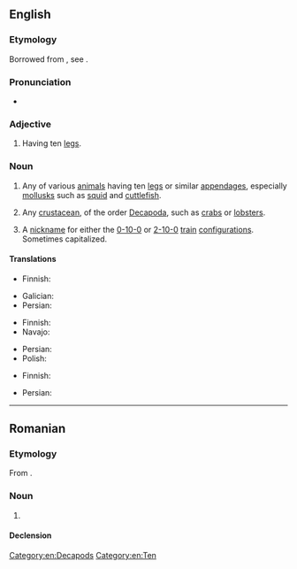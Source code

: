 {{also|Decapod}}
==English==

===Etymology===
Borrowed from {{bor|en|fr|décapode}}, see {{affix|en|deca-|-pod}}.

===Pronunciation===
* {{a|UK}} {{IPA|en|/ˈdɛkəpɒd/}}

===Adjective===
{{en-adj|-}}

# {{lb|en|zoology}} Having ten [[leg]]s.

===Noun===
{{en-noun}}

# {{lb|en|zoology}} Any of various [[animal]]s having ten [[leg]]s or similar [[appendage]]s, especially [[mollusk]]s such as [[squid]] and [[cuttlefish]].
# {{lb|en|zoology}} Any [[crustacean]], of the order [[Decapoda]], such as [[crab]]s or [[lobster]]s.
# {{lb|en|rail transport}} A [[nickname]] for either the [[0-10-0]] or [[2-10-0]] [[train]] [[configuration]]s. Sometimes capitalized.

====Translations====
{{trans-top|mollusc}}
* Finnish: {{t|fi|kymmenlonkeroinen}}
{{trans-mid}}
* Galician: {{t+|gl|decápodo|m}}
* Persian: {{t|fa|دهپا|tr=dahpā}}
{{trans-bottom}}

{{trans-top|crustacean}}
* Finnish: {{t+|fi|kymmenjalkainen}}
* Navajo: {{t|nv|chʼosh bijáád neeznánígíí}}
{{trans-mid}}
* Persian: {{t|fa|دهپا|tr=dahpā}}
* Polish: {{t|pl|dziesięcionóg|m}}
{{trans-bottom}}

{{trans-top|vehicle}}
* Finnish: {{t|fi|kymmenpyöräinen}}
{{trans-mid}}
* Persian: {{t|fa|دهچرخ|tr=dahčarx}}
{{trans-bottom}}

[[Category:en:Decapods]]
[[Category:en:Ten]]

----

==Romanian==

===Etymology===
From {{bor|ro|fr|décapode}}.

===Noun===
{{ro-noun|n|decapode}}

# {{l|en|decapod}}

====Declension====
{{ro-noun-n}}